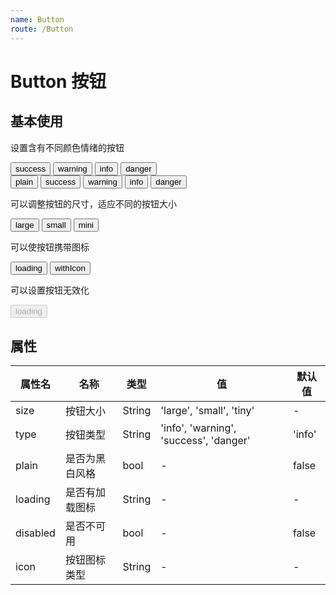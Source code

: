 ```yaml
---
name: Button
route: /Button
---
```



# Button 按钮

## 基本使用

设置含有不同颜色情绪的按钮

<Playground>
  <div style={{'marginBottom': '10px', 'marginTop': '10px', 'marginLeft': '10px'}}>
    <Button type={"success"}>success</Button>
    <Button size={'warning'}>warning</Button>
    <Button size={'info'}>info</Button>
    <Button size={'danger'}>danger</Button>
  </div>
  <div style={{'marginBottom': '10px', 'marginTop': '10px', 'marginLeft': '10px'}}>
    <Button plain={true}>plain</Button>
    <Button plain={true} type={"success"}>success</Button>
    <Button plain={true} size={'warning'}>warning</Button>
    <Button plain={true} size={'info'}>info</Button>
    <Button plain={true} size={'danger'}>danger</Button>
  </div>
</Playground>


可以调整按钮的尺寸，适应不同的按钮大小

<Playground>
  <div style={{'marginBottom': '10px', 'marginTop': '10px', 'marginLeft': '10px'}}>
    <Button size={'large'}>large</Button>
    <Button size={'small'}>small</Button>
    <Button size={'mini'}>mini</Button>
  </div>
</Playground>

可以使按钮携带图标

<Playground>
  <div style={{'marginBottom': '10px', 'marginTop': '10px', 'marginLeft': '10px'}}>
    <Button loading={true}>loading</Button>
    <Button icon={'user'}>withIcon</Button>
  </div>
</Playground>

可以设置按钮无效化

<Playground>
  <div style={{'marginBottom': '10px', 'marginTop': '10px', 'marginLeft': '10px'}}>
    <Button disabled>loading</Button>
  </div>
</Playground>


## 属性

属性名|名称|类型|值|默认值
----|---|---|---|---
size|按钮大小|String|'large', 'small', 'tiny'|-
type|按钮类型|String|'info', 'warning', 'success', 'danger'|'info'
plain|是否为黑白风格|bool|-|false
loading|是否有加载图标|String|-|-
disabled|是否不可用|bool|-|false
icon|按钮图标类型|String|-|-